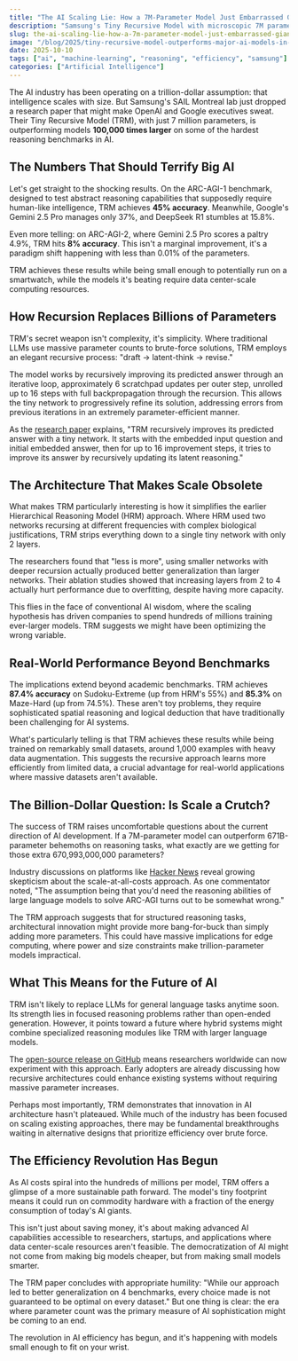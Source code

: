 ```yaml
---
title: "The AI Scaling Lie: How a 7M-Parameter Model Just Embarrassed Giants Like Gemini and DeepSeek"
description: "Samsung's Tiny Recursive Model with microscopic 7M parameters beats massive LLMs on reasoning tasks, challenging the 'bigger is better' dogma."
slug: the-ai-scaling-lie-how-a-7m-parameter-model-just-embarrassed-giants-like-gemini-and-deepseek
image: "/blog/2025/tiny-recursive-model-outperforms-major-ai-models-in-reasoning-tasks_samsung-ai-lab-in-montreal.jpg"
date: 2025-10-10
tags: ["ai", "machine-learning", "reasoning", "efficiency", "samsung"]
categories: ["Artificial Intelligence"]
---
```


The AI industry has been operating on a trillion-dollar assumption: that intelligence scales with size. But Samsung's SAIL Montreal lab just dropped a research paper that might make OpenAI and Google executives sweat. Their Tiny Recursive Model (TRM),  with just 7 million parameters,  is outperforming models **100,000 times larger** on some of the hardest reasoning benchmarks in AI.


## The Numbers That Should Terrify Big AI

Let's get straight to the shocking results. On the ARC-AGI-1 benchmark,  designed to test abstract reasoning capabilities that supposedly require human-like intelligence,  TRM achieves **45% accuracy**. Meanwhile, Google's Gemini 2.5 Pro manages only 37%, and DeepSeek R1 stumbles at 15.8%. 

Even more telling: on ARC-AGI-2, where Gemini 2.5 Pro scores a paltry 4.9%, TRM hits **8% accuracy**. This isn't a marginal improvement,  it's a paradigm shift happening with less than 0.01% of the parameters.

TRM achieves these results while being small enough to potentially run on a smartwatch, while the models it's beating require data center-scale computing resources.

## How Recursion Replaces Billions of Parameters

TRM's secret weapon isn't complexity,  it's simplicity. Where traditional LLMs use massive parameter counts to brute-force solutions, TRM employs an elegant recursive process: "draft → latent-think → revise."

The model works by recursively improving its predicted answer through an iterative loop,  approximately 6 scratchpad updates per outer step, unrolled up to 16 steps with full backpropagation through the recursion. This allows the tiny network to progressively refine its solution, addressing errors from previous iterations in an extremely parameter-efficient manner.

As the [research paper](https://arxiv.org/abs/2510.04871) explains, "TRM recursively improves its predicted answer with a tiny network. It starts with the embedded input question and initial embedded answer, then for up to 16 improvement steps, it tries to improve its answer by recursively updating its latent reasoning."

## The Architecture That Makes Scale Obsolete

What makes TRM particularly interesting is how it simplifies the earlier Hierarchical Reasoning Model (HRM) approach. Where HRM used two networks recursing at different frequencies with complex biological justifications, TRM strips everything down to a single tiny network with only 2 layers.

The researchers found that "less is more",  using smaller networks with deeper recursion actually produced better generalization than larger networks. Their ablation studies showed that increasing layers from 2 to 4 actually hurt performance due to overfitting, despite having more capacity.

This flies in the face of conventional AI wisdom, where the scaling hypothesis has driven companies to spend hundreds of millions training ever-larger models. TRM suggests we might have been optimizing the wrong variable.

## Real-World Performance Beyond Benchmarks

The implications extend beyond academic benchmarks. TRM achieves **87.4% accuracy** on Sudoku-Extreme (up from HRM's 55%) and **85.3%** on Maze-Hard (up from 74.5%). These aren't toy problems,  they require sophisticated spatial reasoning and logical deduction that have traditionally been challenging for AI systems.

What's particularly telling is that TRM achieves these results while being trained on remarkably small datasets,  around 1,000 examples with heavy data augmentation. This suggests the recursive approach learns more efficiently from limited data, a crucial advantage for real-world applications where massive datasets aren't available.

## The Billion-Dollar Question: Is Scale a Crutch?

The success of TRM raises uncomfortable questions about the current direction of AI development. If a 7M-parameter model can outperform 671B-parameter behemoths on reasoning tasks, what exactly are we getting for those extra 670,993,000,000 parameters?

Industry discussions on platforms like [Hacker News](https://news.ycombinator.com/item?id=45506268) reveal growing skepticism about the scale-at-all-costs approach. As one commentator noted, "The assumption being that you'd need the reasoning abilities of large language models to solve ARC-AGI turns out to be somewhat wrong."

The TRM approach suggests that for structured reasoning tasks, architectural innovation might provide more bang-for-buck than simply adding more parameters. This could have massive implications for edge computing, where power and size constraints make trillion-parameter models impractical.

## What This Means for the Future of AI

TRM isn't likely to replace LLMs for general language tasks anytime soon. Its strength lies in focused reasoning problems rather than open-ended generation. However, it points toward a future where hybrid systems might combine specialized reasoning modules like TRM with larger language models.

The [open-source release on GitHub](https://github.com/SamsungSAILMontreal/TinyRecursiveModels) means researchers worldwide can now experiment with this approach. Early adopters are already discussing how recursive architectures could enhance existing systems without requiring massive parameter increases.

Perhaps most importantly, TRM demonstrates that innovation in AI architecture hasn't plateaued. While much of the industry has been focused on scaling existing approaches, there may be fundamental breakthroughs waiting in alternative designs that prioritize efficiency over brute force.

## The Efficiency Revolution Has Begun

As AI costs spiral into the hundreds of millions per model, TRM offers a glimpse of a more sustainable path forward. The model's tiny footprint means it could run on commodity hardware with a fraction of the energy consumption of today's AI giants.

This isn't just about saving money,  it's about making advanced AI capabilities accessible to researchers, startups, and applications where data center-scale resources aren't feasible. The democratization of AI might not come from making big models cheaper, but from making small models smarter.

The TRM paper concludes with appropriate humility: "While our approach led to better generalization on 4 benchmarks, every choice made is not guaranteed to be optimal on every dataset." But one thing is clear: the era where parameter count was the primary measure of AI sophistication might be coming to an end.

The revolution in AI efficiency has begun, and it's happening with models small enough to fit on your wrist.